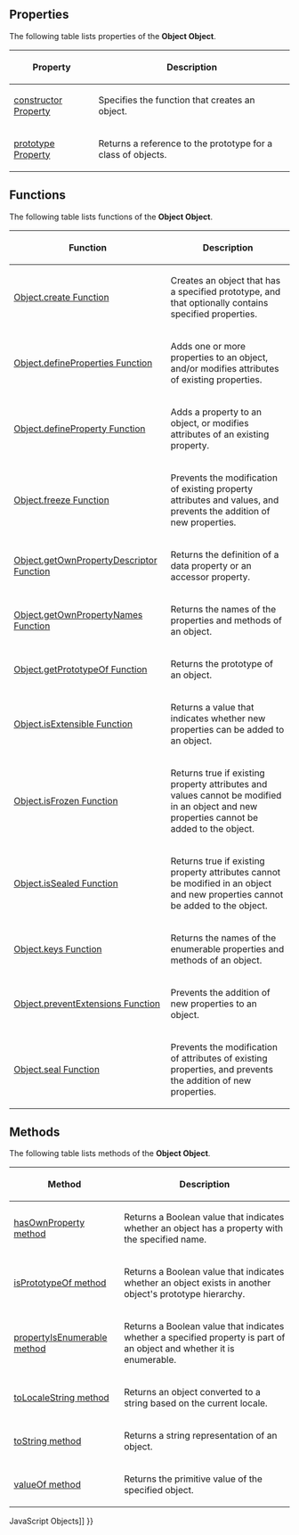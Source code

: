{{Page_Title}}
{{Flags}}
{{Summary_Section|Provides functionality common to all JavaScript objects.

}}
{{JS_Syntax|Formats={{JS_Syntax_Format
|Format= obj ''' = new Object(''' [ value ] ''')''' }}
|Values={{JS_Syntax_Parameter
|Name=obj
|Required=Required
|Description=The variable name to which the Object object is assigned.}}{{JS_Syntax_Parameter
|Name=value
|Required=Optional
|Description=Any one of the JavaScript primitive data types (Number, Boolean, or String). If value is an object, the object is returned unmodified. If value is null , '''undefined''' , or not supplied, an object with no content is created.}}
}}
{{Remarks_Section
|Remarks=The Object object is contained in all other JavaScript objects; all of its methods and properties are available in all other objects. The methods can be redefined in user-defined objects, and are called by JavaScript at appropriate times. The '''toString''' method is an example of a frequently redefined Object method.

In this language reference, the description of each Object method includes both default and object-specific implementation information for the intrinsic JavaScript objects.
}}
==Properties==
The following table lists properties of the '''Object Object'''.

{| class='wikitable'
|-
! Property
! Description
|-
| [[javascript/Object/constructor|constructor Property]]
| Specifies the function that creates an object.
|-
| [[javascript/Object/prototype|prototype Property]]
| Returns a reference to the prototype for a class of objects.
|}
==Functions==
The following table lists functions of the '''Object Object'''.

{| class='wikitable'
|-
! Function
! Description
|-
| [[javascript/Object/create|Object.create Function]]
| Creates an object that has a specified prototype, and that optionally contains specified properties.
|-
| [[javascript/Object/defineProperties|Object.defineProperties Function]]
| Adds one or more properties to an object, and/or modifies attributes of existing properties.
|-
| [[javascript/Object/defineProperty|Object.defineProperty Function]]
| Adds a property to an object, or modifies attributes of an existing property.
|-
| [[javascript/Object/freeze|Object.freeze Function]]
| Prevents the modification of existing property attributes and values, and prevents the addition of new properties.
|-
| [[javascript/Object/getOwnPropertyDescriptor|Object.getOwnPropertyDescriptor Function]]
| Returns the definition of a data property or an accessor property.
|-
| [[javascript/Object/getOwnPropertyNames|Object.getOwnPropertyNames Function]]
| Returns the names of the properties and methods of an object.
|-
| [[javascript/Object/getPrototypeOf|Object.getPrototypeOf Function]]
| Returns the prototype of an object.
|-
| [[javascript/Object/isExtensible|Object.isExtensible Function]]
| Returns a value that indicates whether new properties can be added to an object.
|-
| [[javascript/Object/isFrozen|Object.isFrozen Function]]
| Returns true if existing property attributes and values cannot be modified in an object and new properties cannot be added to the object.
|-
| [[javascript/Object/isSealed|Object.isSealed Function]]
| Returns true if existing property attributes cannot be modified in an object and new properties cannot be added to the object.
|-
| [[javascript/Object/keys|Object.keys Function]]
| Returns the names of the enumerable properties and methods of an object.
|-
| [[javascript/Object/preventExtensions|Object.preventExtensions Function]]
| Prevents the addition of new properties to an object.
|-
| [[javascript/Object/seal|Object.seal Function]]
| Prevents the modification of attributes of existing properties, and prevents the addition of new properties.
|}
==Methods==
The following table lists methods of the '''Object Object'''.

{| class='wikitable'
|-
! Method
! Description
|-
| [[javascript/Object/hasOwnProperty|hasOwnProperty method]]
| Returns a Boolean value that indicates whether an object has a property with the specified name.
|-
| [[javascript/Object/isPrototypeOf|isPrototypeOf method]]
| Returns a Boolean value that indicates whether an object exists in another object's prototype hierarchy.
|-
| [[javascript/Object/propertyIsEnumerable|propertyIsEnumerable method]]
| Returns a Boolean value that indicates whether a specified property is part of an object and whether it is enumerable.
|-
| [[javascript/Object/toLocaleString|toLocaleString method]]
| Returns an object converted to a string based on the current locale.
|-
| [[javascript/Object/toString|toString method]]
| Returns a string representation of an object.
|-
| [[javascript/Object/valueOf|valueOf method]]
| Returns the primitive value of the specified object.
|}
{{See_Also_Section
|Manual_links=* [[javascript/objects{{!}}JavaScript Objects]]
}}
{{Topics | JS Basic}}

{{External_Attribution
|Is_CC-BY-SA=No
|Sources=MSDN
|MDN_link=
|MSDN_link=http://msdn.microsoft.com/en-us/library/ie/kb6te8d3(v=vs.94).aspx
|HTML5Rocks_link=
}}
